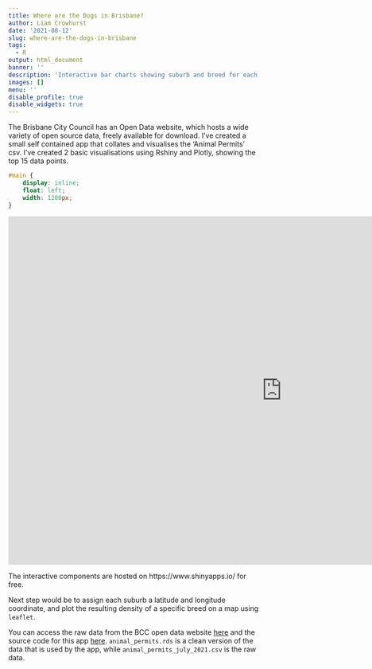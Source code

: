 ```yaml
---
title: Where are the Dogs in Brisbane?
author: Liam Crowhurst
date: '2021-08-12'
slug: where-are-the-dogs-in-brisbane
tags:
  - R
output: html_document
banner: ''
description: 'Interactive bar charts showing suburb and breed for each registered dog in the Brisbane City Council'
images: []
menu: ''
disable_profile: true 
disable_widgets: true
---
```


The Brisbane City Council has an Open Data website, which hosts a wide variety of open source data, freely available for download. I've created a small self contained app that collates and visualises the 'Animal Permits' csv. I've created 2 basic visualisations using Rshiny and Plotly, showing the top 15 data points.

```css
#main {
    display: inline;
    float: left;
    width: 1200px;
}
```

<div class="container"><div class="h_iframe"><iframe  src="https://crowdatascience.shinyapps.io/where_are_the_dogs/" frameborder="0" height="700px" width="1100" position="absolute"></iframe></div></div>

The interactive components are hosted on https://www.shinyapps.io/ for free.

Next step would be to assign each suburb a latitude and longitude coordinate, and plot the resulting density of a specific breed on a map using `leaflet`.

You can access the raw data from the BCC open data website [here](https://www.data.brisbane.qld.gov.au/data/dataset/current-animal-related-permits/resource/c2823090-8a44-4c8b-9ed4-e988491b25f4){target="blank"} and the source code for this app [here](https://github.com/liam-crow/shiny-apps/tree/master/where-are-the-dogs). `animal_permits.rds` is a clean version of the data that is used by the app, while `animal_permits_july_2021.csv` is the raw data.